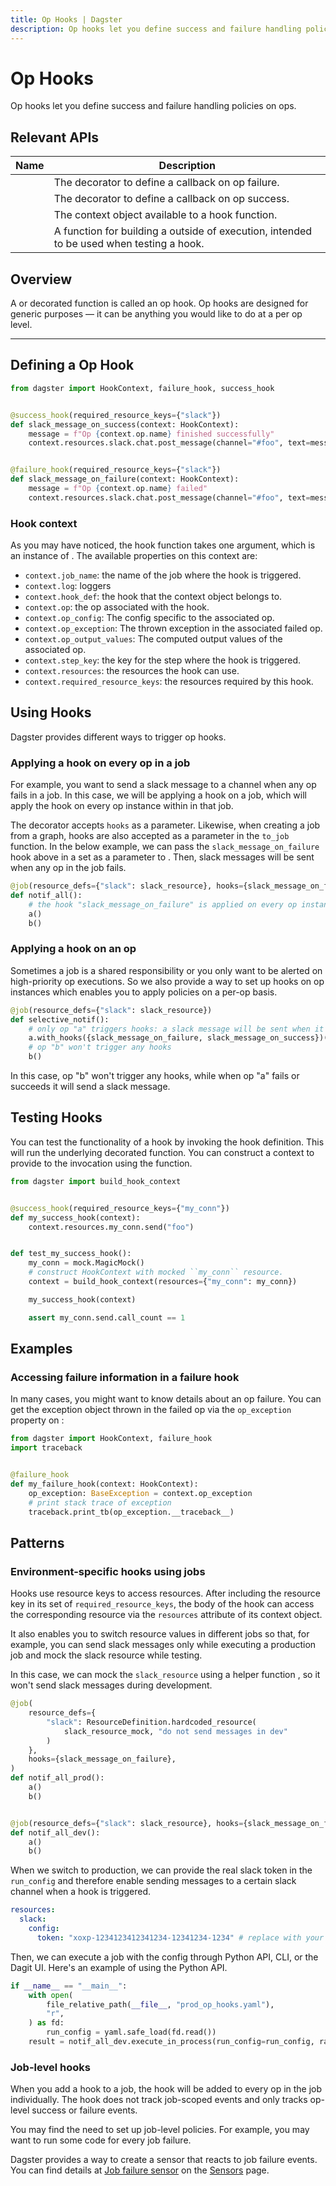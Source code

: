 ```yaml
---
title: Op Hooks | Dagster
description: Op hooks let you define success and failure handling policies on ops.
---
```


# Op Hooks

Op hooks let you define success and failure handling policies on ops.

## Relevant APIs

| Name                                                          | Description                                                                                                                |
| ------------------------------------------------------------- | -------------------------------------------------------------------------------------------------------------------------- |
| <PyObject module="dagster" object="failure_hook" decorator /> | The decorator to define a callback on op failure.                                                                          |
| <PyObject module="dagster" object="success_hook" decorator /> | The decorator to define a callback on op success.                                                                          |
| <PyObject module="dagster" object="HookContext"  />           | The context object available to a hook function.                                                                           |
| <PyObject module="dagster" object="build_hook_context" />     | A function for building a <PyObject object="HookContext" /> outside of execution, intended to be used when testing a hook. |

## Overview

A <PyObject module="dagster" object="success_hook" displayText="@success_hook" /> or <PyObject module="dagster" object="failure_hook" displayText="@failure_hook" /> decorated function is called an op hook. Op hooks are designed for generic purposes — it can be anything you would like to do at a per op level.

---

## Defining a Op Hook

```python file=/concepts/solids_pipelines/op_hooks.py startafter=start_repo_marker_0 endbefore=end_repo_marker_0
from dagster import HookContext, failure_hook, success_hook


@success_hook(required_resource_keys={"slack"})
def slack_message_on_success(context: HookContext):
    message = f"Op {context.op.name} finished successfully"
    context.resources.slack.chat.post_message(channel="#foo", text=message)


@failure_hook(required_resource_keys={"slack"})
def slack_message_on_failure(context: HookContext):
    message = f"Op {context.op.name} failed"
    context.resources.slack.chat.post_message(channel="#foo", text=message)
```

### Hook context

As you may have noticed, the hook function takes one argument, which is an instance of <PyObject module="dagster" object="HookContext" />. The available properties on this context are:

- `context.job_name`: the name of the job where the hook is triggered.
- `context.log`: loggers
- `context.hook_def`: the hook that the context object belongs to.
- `context.op`: the op associated with the hook.
- `context.op_config`: The config specific to the associated op.
- `context.op_exception`: The thrown exception in the associated failed op.
- `context.op_output_values`: The computed output values of the associated op.
- `context.step_key`: the key for the step where the hook is triggered.
- `context.resources`: the resources the hook can use.
- `context.required_resource_keys`: the resources required by this hook.

## Using Hooks

Dagster provides different ways to trigger op hooks.

### Applying a hook on every op in a job

For example, you want to send a slack message to a channel when any op fails in a job. In this case, we will be applying a hook on a job, which will apply the hook on every op instance within in that job.

The <PyObject module="dagster" object="job" displayText="@job" /> decorator accepts `hooks` as a parameter. Likewise, when creating a job from a graph, hooks are also accepted as a parameter in the `to_job` function. In the below example, we can pass the `slack_message_on_failure` hook above in a set as a parameter to <PyObject module="dagster" object="job" displayText="@job" />. Then, slack messages will be sent when any op in the job fails.

```python file=/concepts/solids_pipelines/op_hooks.py startafter=start_repo_marker_1 endbefore=end_repo_marker_1
@job(resource_defs={"slack": slack_resource}, hooks={slack_message_on_failure})
def notif_all():
    # the hook "slack_message_on_failure" is applied on every op instance within this graph
    a()
    b()
```

### Applying a hook on an op

Sometimes a job is a shared responsibility or you only want to be alerted on high-priority op executions. So we also provide a way to set up hooks on op instances which enables you to apply policies on a per-op basis.

```python file=/concepts/solids_pipelines/op_hooks.py startafter=start_repo_marker_2 endbefore=end_repo_marker_2
@job(resource_defs={"slack": slack_resource})
def selective_notif():
    # only op "a" triggers hooks: a slack message will be sent when it fails or succeeds
    a.with_hooks({slack_message_on_failure, slack_message_on_success})()
    # op "b" won't trigger any hooks
    b()
```

In this case, op "b" won't trigger any hooks, while when op "a" fails or succeeds it will send a slack message.

## Testing Hooks

You can test the functionality of a hook by invoking the hook definition. This will run the underlying decorated function. You can construct a context to provide to the invocation using the <PyObject object="build_hook_context" /> function.

```python file=/concepts/solids_pipelines/op_hooks.py startafter=start_testing_hooks endbefore=end_testing_hooks
from dagster import build_hook_context


@success_hook(required_resource_keys={"my_conn"})
def my_success_hook(context):
    context.resources.my_conn.send("foo")


def test_my_success_hook():
    my_conn = mock.MagicMock()
    # construct HookContext with mocked ``my_conn`` resource.
    context = build_hook_context(resources={"my_conn": my_conn})

    my_success_hook(context)

    assert my_conn.send.call_count == 1
```

## Examples

### Accessing failure information in a failure hook

In many cases, you might want to know details about an op failure. You can get the exception object thrown in the failed op via the `op_exception` property on <PyObject module="dagster" object="HookContext" />:

```python file=/concepts/solids_pipelines/op_hooks_context.py startafter=start_failure_hook_op_exception endbefore=end_failure_hook_op_exception
from dagster import HookContext, failure_hook
import traceback


@failure_hook
def my_failure_hook(context: HookContext):
    op_exception: BaseException = context.op_exception
    # print stack trace of exception
    traceback.print_tb(op_exception.__traceback__)
```

## Patterns

### <Check/> Environment-specific hooks using jobs

Hooks use resource keys to access resources. After including the resource key in its set of `required_resource_keys`, the body of the hook can access the corresponding resource via the `resources` attribute of its context object.

It also enables you to switch resource values in different jobs so that, for example, you can send slack messages only while executing a production job and mock the slack resource while testing.

In this case, we can mock the `slack_resource` using a helper function <PyObject module="dagster" object="ResourceDefinition" displayText="ResourceDefinition.hardcoded_resource()"/>, so it won't send slack messages during development.

```python file=/concepts/solids_pipelines/op_hooks.py startafter=start_repo_marker_3 endbefore=end_repo_marker_3
@job(
    resource_defs={
        "slack": ResourceDefinition.hardcoded_resource(
            slack_resource_mock, "do not send messages in dev"
        )
    },
    hooks={slack_message_on_failure},
)
def notif_all_prod():
    a()
    b()


@job(resource_defs={"slack": slack_resource}, hooks={slack_message_on_failure})
def notif_all_dev():
    a()
    b()
```

When we switch to production, we can provide the real slack token in the `run_config` and therefore enable sending messages to a certain slack channel when a hook is triggered.

```yaml file=/concepts/solids_pipelines/prod_op_hooks.yaml
resources:
  slack:
    config:
      token: "xoxp-1234123412341234-12341234-1234" # replace with your slack token
```

Then, we can execute a job with the config through Python API, CLI, or the Dagit UI. Here's an example of using the Python API.

```python file=/concepts/solids_pipelines/op_hooks.py startafter=start_repo_main endbefore=end_repo_main
if __name__ == "__main__":
    with open(
        file_relative_path(__file__, "prod_op_hooks.yaml"),
        "r",
    ) as fd:
        run_config = yaml.safe_load(fd.read())
    result = notif_all_dev.execute_in_process(run_config=run_config, raise_on_error=False)
```

### <Cross/> Job-level hooks

When you add a hook to a job, the hook will be added to every op in the job individually. The hook does not track job-scoped events and only tracks op-level success or failure events.

You may find the need to set up job-level policies. For example, you may want to run some code for every job failure.

Dagster provides a way to create a sensor that reacts to job failure events. You can find details at [Job failure sensor](/concepts/partitions-schedules-sensors/sensors#job-failure-sensor) on the [Sensors](/concepts/partitions-schedules-sensors/sensors) page.

